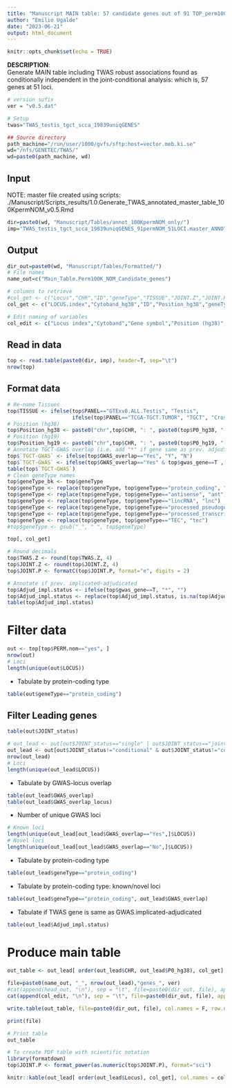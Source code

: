 ```yaml
---
title: "Manuscript MAIN table: 57 candidate genes out of 91 TOP_perm100K_NOM"
author: "Emilio Ugalde"
date: "2023-06-21"
output: html_document
---
```


```r
knitr::opts_chunk$set(echo = TRUE)
```

**DESCRIPTION**: \
Generate MAIN table including TWAS robust associations found as conditionally independent in the joint-conditional analysis: which is, 57 genes at 51 loci.


```r
# version sufix
ver = "v0.5.dat"

# Setup
twas="TWAS_testis_tgct_scca_19839uniqGENES"

## Source directory
path_machine="/run/user/1000/gvfs/sftp:host=vector.meb.ki.se"
wd="/nfs/GENETEC/TWAS/"
wd=paste0(path_machine, wd)
```

## Input
NOTE: master file created using scripts: ./Manuscript/Scripts_results/1.0.Generate_TWAS_annotated_master_table_100KpermNOM_v0.5.Rmd \

```r
dir=paste0(wd, "Manuscript/Tables/annot_100KpermNOM_only/")
imp="TWAS_testis_tgct_scca_19839uniqGENES_91permNOM_51LOCI.master_ANNOT.dat"
```

## Output
```r
dir_out=paste0(wd, "Manuscript/Tables/Formatted/")
# File names 
name_out=c("Main_Table.Perm100K_NOM_Candidate_genes")
```

```r
# columns to retrieve
#col_get <- c("Locus","CHR","ID","geneType","TISSUE","JOINT.Z","JOINT.P","TGCT-GWAS" )
col_get <- c("LOCUS.index","Cytoband_hg38","ID","Position_hg38","geneType","TISSUE","JOINT.Z","JOINT.P","TGCT-GWAS" )

```
```r
# Edit naming of variables
col_edit <- c("Locus index","Cytoband","Gene symbol","Position (hg38)","Gene type","Tissue","Joint Z-score","Joint P-value","Overlap GWAS locus")
```


## Read in data
```r
top <- read.table(paste0(dir, imp), header=T, sep="\t")
nrow(top)
```
## Format data

```r
# Re-name Tissues
top$TISSUE <- ifelse(top$PANEL=="GTExv8.ALL.Testis", "Testis", 
                     ifelse(top$PANEL=="TCGA-TGCT.TUMOR", "TGCT", "Cross-tissue"))
# Position (hg38)
top$Position_hg38 <- paste0("chr",top$CHR, ": ", paste0(top$P0_hg38, "-",top$P1_hg38))
# Position (hg19)
top$Position_hg19 <- paste0("chr",top$CHR, ": ", paste0(top$P0_hg19, "-",top$P1_hg19))
# Annotate TGCT-GWAS overlap (i.e. add "*" if gene same as prev. adjudicated-implicated)
top$`TGCT-GWAS` <- ifelse(top$GWAS_overlap=="Yes", "Y", "N")
top$`TGCT-GWAS` <- ifelse(top$GWAS_overlap=="Yes" & top$gwas_gene==T , "Y*", top$`TGCT-GWAS`)
table(top$`TGCT-GWAS`)
# Clean geneType names
top$geneType_bk <- top$geneType
top$geneType <- replace(top$geneType, top$geneType=="protein_coding", "PC")
top$geneType <- replace(top$geneType, top$geneType=="antisense", "ant")
top$geneType <- replace(top$geneType, top$geneType=="lincRNA", "lnc")
top$geneType <- replace(top$geneType, top$geneType=="processed_pseudogene", "pps")
top$geneType <- replace(top$geneType, top$geneType=="processed_transcript", "ptr")
top$geneType <- replace(top$geneType, top$geneType=="TEC", "tec")
#top$geneType <- gsub("_", " ", top$geneType)
```
```r
top[, col_get]
```



```r
# Round decimals
top$TWAS.Z <- round(top$TWAS.Z, 4)
top$JOINT.Z <- round(top$JOINT.Z, 4)
top$JOINT.P <- formatC(top$JOINT.P, format="e", digits = 2)
```


```r
# Annotate if prev. implicated-adjudicated
top$Adjud_impl.status <- ifelse(top$gwas_gene==T, "*", "")
top$Adjud_impl.status <- replace(top$Adjud_impl.status, is.na(top$Adjud_impl.status)==T, "")
table(top$Adjud_impl.status)
```


# Filter data
```r
out <- top[top$PERM.nom=="yes", ]
nrow(out)
# Loci
length(unique(out$LOCUS))
```
- Tabulate by protein-coding type
```r
table(out$geneType=="protein_coding")
```

## Filter Leading genes
```r
table(out$JOINT_status)
```
```r
# out_lead <- out[out$JOINT_status=="single" | out$JOINT_status=="joint_best", ]
out_lead <- out[out$JOINT_status!="conditional" & out$JOINT_status!="correlated", ]
nrow(out_lead)
# Loci
length(unique(out_lead$LOCUS))
```
- Tabulate by GWAS-locus overlap
```r
table(out_lead$GWAS_overlap)
table(out_lead$GWAS_overlap_locus)
```

- Number of unique GWAS loci
```r
# Known loci
length(unique(out_lead[out_lead$GWAS_overlap=="Yes",]$LOCUS))
# Novel loci
length(unique(out_lead[out_lead$GWAS_overlap=="No",]$LOCUS))
```

- Tabulate by protein-coding type
```r
table(out_lead$geneType=="protein_coding")
```
- Tabulate by protein-coding type: known/novel loci
```r
table(out_lead$geneType=="protein_coding", out_lead$GWAS_overlap)
```

- Tabulate if TWAS gene is same as GWAS.implicated-adjudicated
```r
table(out_lead$Adjud_impl.status)
```

# Produce main table

```r
out_table <- out_lead[ order(out_lead$CHR, out_lead$P0_hg38), col_get]
```

```r
file=paste0(name_out, "_", nrow(out_lead),"genes_", ver)
#cat(append(head_out, "\n"), sep = "\t", file=paste0(dir_out, file), append = T )
cat(append(col_edit, "\n"), sep = "\t", file=paste0(dir_out, file), append = T )

write.table(out_table, file=paste0(dir_out, file), col.names = F, row.names = F, quote = F, sep="\t", append = T)

print(file)
```
```r
# Print table
out_table
```


```r
# To create PDF table with scientific notation
library(formatdown)
top$JOINT.P <- format_power(as.numeric(top$JOINT.P), format="sci")
```
```r
knitr::kable(out_lead[ order(out_lead$Locus), col_get], col.names = col_edit)
```



